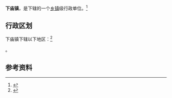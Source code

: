 {{中国乡级行政区|61/05/21/108/000}}

'''下庙镇'''，是{{PRC admin/fullname|61/05/21/108/000|3}}下辖的一个[[乡镇|乡镇]]级行政单位。<ref>{{PRC admin/ref sgc|{{PRC admin/parent|61/05/21/108/000}}}}</ref>

== 行政区划 ==

下庙镇下辖以下地区：<ref>{{PRC admin/ref sgc|61/05/21/108/000}}</ref>

{{PRC admin/children|61/05/21/108/000}}。

== 参考资料 ==

{{reflist}}

{{行政区划小作品}}
{{PRC admin/navcat|61/05/21/108/000}}